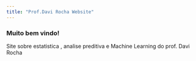 ```yaml
---
title: "Prof.Davi Rocha Website"
---
```


### Muito bem vindo!

Site sobre estatistica , analise preditiva e Machine Learning do prof. Davi Rocha


